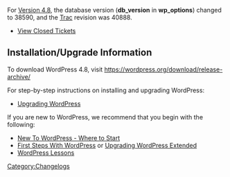 {{Languages|
{{en|Changelog/4.8}}
}}

For [[Version 4.8]], the database version ('''db_version''' in '''wp_options''') changed to 38590, and the [https://core.trac.wordpress.org Trac] revision was 40888.

* [http://core.trac.wordpress.org/query?status=closed&milestone=4.8 View Closed Tickets]


==Installation/Upgrade Information==
To download WordPress 4.8, visit https://wordpress.org/download/release-archive/

For step-by-step instructions on installing and upgrading WordPress:

* [[Upgrading WordPress]]

If you are new to WordPress, we recommend that you begin with the following:
* [[New To WordPress - Where to Start]]
* [[First Steps With WordPress]] or [[Upgrading WordPress Extended]]
* [[WordPress Lessons]]

<!--
==List of Files Revised==
<pre>

</pre>
-->
[[Category:Changelogs]]
